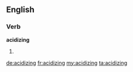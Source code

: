 ==English==

===Verb===
'''acidizing'''

# {{present participle of|acidize}}

[[de:acidizing]]
[[fr:acidizing]]
[[my:acidizing]]
[[ta:acidizing]]